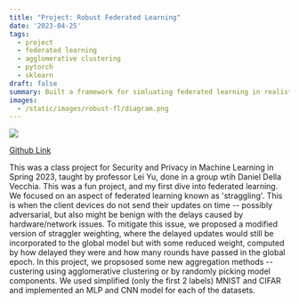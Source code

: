 ```yaml
---
title: "Project: Robust Federated Learning"
date: '2023-04-25'
tags: 
  - project
  - federated learning
  - agglomerative clustering
  - pytorch
  - sklearn
draft: false
summary: Built a framework for simluating federated learning in realistic scenarios
images: 
  - /static/images/robust-fl/diagram.png
---
```

![](/static/images/robust-fl/diagram.png)

[Github Link](https://github.com/inwonakng/robust-fl)

This was a class project for Security and Privacy in Machine Learning in Spring 2023, taught by professor Lei Yu, done in a group wtih Daniel Della Vecchia.
This was a fun project, and my first dive into federated learning.
We focused on an aspect of federated learning known as 'straggling'.
This is when the client devices do not send their updates on time -- possibly adversarial, but also might be benign with the delays caused by hardware/network issues.
To mitigate this issue, we proposed a modified version of straggler weighting, where the delayed updates would still be incorporated to the global model but with some reduced weight, computed by how delayed they were and how many rounds have passed in the global epoch.
In this project, we propsosed some new aggregation methods -- custering using agglomerative clustering or by randomly picking model components.
We used simplified (only the first 2 labels) MNIST and CIFAR and implemented an MLP and CNN model for each of the datasets.
